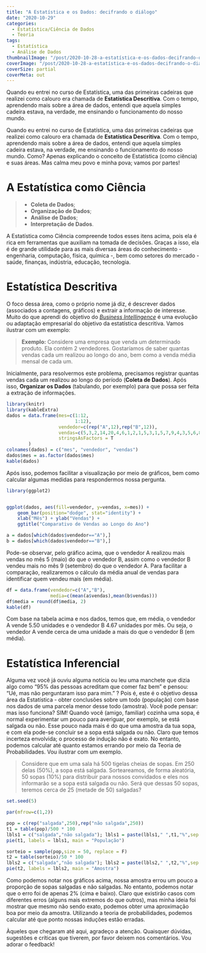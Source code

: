 ```yaml
---
title: "A Estatística e os Dados: decifrando o diálogo"
date: "2020-10-29"
categories:
  - Estatística/Ciência de Dados
  - Teoria
tags:
  - Estatística
  - Análise de Dados
thumbnailImage: "/post/2020-10-28-a-estatística-e-os-dados-decifrando-o-diálogo/img.jpg"
coverImage: "/post/2020-10-28-a-estatística-e-os-dados-decifrando-o-diálogo/img.jpg"
coverSize: partial
coverMeta: out
---
```


Quando eu entrei no curso de Estatística, uma das primeiras cadeiras que realizei como calouro era chamada de **Estatística Descritiva**. Com o tempo, aprendendo mais sobre a área de dados, entendi que aquela simples cadeira estava, na verdade, me ensinando o funcionamento do nosso mundo.

<!--more-->

Quando eu entrei no curso de Estatística, uma das primeiras cadeiras que realizei como calouro era chamada de **Estatística Descritiva**. Com o tempo, aprendendo mais sobre a área de dados, entendi que aquela simples cadeira estava, na verdade, me ensinando o funcionamento do nosso mundo. Como? Apenas explicando o conceito de Estatística (como ciência) e suas áreas. Mas calma meu povo e minha pova; vamos por partes!

# A Estatística como Ciência

>* **Coleta de Dados**; 
>* **Organização de Dados**;
>* **Análise de Dados**;
>* **Interpretação de Dados**.

A Estatística como Ciência compreende todos esses itens acima, pois ela é rica em ferramentas que auxiliam na tomada de decisões. Graças a isso, ela é de grande utilidade para as mais diversas áreas do conhecimento - engenharia, computação, física, química -, bem como setores do mercado - saúde, finanças, indústria, educação, tecnologia.    


# Estatística Descritiva

O foco dessa área, como o próprio nome já diz, é descrever dados (associados a contagens, gráficos) e extrair a informação de interesse. Muito do que aprendi do objetivo do [*Business Intellingence*](https://pt.wikipedia.org/wiki/Intelig%C3%AAncia_empresarial) é uma evolução ou adaptação empresarial do objetivo da estatística descritiva. Vamos ilustrar com um exemplo:

> **Exemplo:** Considere uma empresa que venda um determinado produto. Ela contém 2 vendedores. Gostaríamos de saber quantas vendas cada um realizou ao longo do ano, bem como a venda média mensal de cada um.

Inicialmente, para resolvermos este problema, precisamos registrar quantas vendas cada um realizou ao longo do período (**Coleta de Dados**). Após isso, **Organizar os Dados** (tabulando, por exemplo) para que possa ser feita a extração de informações.

```r
library(knitr)
library(kableExtra)
dados = data.frame(mes=c(1:12,
                         1:12),
                   vendedor=c(rep("A",12),rep("B",12)),
                   vendas=c(5,3,2,14,20,4,6,1,2,1,5,3,1,5,7,9,4,3,5,6,8,5,2,1),
                   stringsAsFactors = T
        )
colnames(dados) = c("mes", "vendedor", "vendas")
dados$mes = as.factor(dados$mes)
kable(dados)
```

Após isso, podemos facilitar a visualização por meio de gráficos, bem como calcular algumas medidas para respondermos nossa pergunta.

```r
library(ggplot2)


ggplot(dados, aes(fill=vendedor, y=vendas, x=mes)) + 
    geom_bar(position="dodge", stat="identity") +
    xlab("Mês") + ylab("Vendas") +
    ggtitle("Comparativo de Vendas ao Longo do Ano")

a = dados[which(dados$vendedor=="A"),]
b = dados[which(dados$vendedor=="B"),]
```

Pode-se observar, pelo gráfico acima, que o vendedor A realizou mais vendas no mês 5 (maio) do que o vendedor B, assim como o vendedor B vendeu mais no mês 9 (setembro) do que o vendedor A. Para facilitar a comparação, realizaremos o cálculo da média anual de vendas para identificar quem vendeu mais (em média).


```r
df = data.frame(vendedor=c("A","B"),
                media=c(mean(a$vendas),mean(b$vendas)))
df$media = round(df$media, 2)
kable(df)
```

Com base na tabela acima e nos dados, temos que, em média, o vendedor A vende 5.50 unidades e o vendedor B 4.67 unidades por mês. Ou seja, o vendedor A vende cerca de uma unidade a mais do que o vendedor B (em média).


# Estatística Inferencial

Alguma vez você já ouviu alguma notícia ou leu uma manchete que dizia algo como "95% das pessoas acreditam que comer faz bem" e pensou: "Ué, mas não perguntaram isso para mim." ? Pois é, este é o objetivo dessa área da Estatística - obter conclusões sobre um todo (população) com base nos dados de uma parcela menor desse todo (amostra). Você pode pensar: mas isso funciona? SIM! Quando você (amigo, familiar) cozinha uma sopa, é normal experimentar um pouco para averiguar, por exemplo, se está salgada ou não. Esse pouco nada mais é do que uma amostra da tua sopa, e com ela pode-se concluir se a sopa está salgada ou não. Claro que temos incerteza envolvida; o processo de indução não é exato. No entanto, podemos calcular até quanto estamos errando por meio da Teoria de Probabilidades. Vou ilustrar com um exemplo.

> Considere que em uma sala há 500 tigelas cheias de sopas. Em 250 delas (50%), a sopa está salgada. Sorteareamos, de forma aleatória, 50 sopas (10%) para distribuir para nossos convidados e eles nos informarão se a sopa está salgada ou não. Será que dessas 50 sopas, teremos cerca de 25 (metade de 50) salgadas?

```r
set.seed(5)

par(mfrow=c(1,2))

pop = c(rep("salgada",250),rep("não salgada",250))
t1 = table(pop)/500 * 100
lbls1 = c("salgada","não salgada"); lbls1 = paste(lbls1," ",t1,"%",sep = "")
pie(t1, labels = lbls1, main = "População")

sorteio = sample(pop,size = 50, replace = F)
t2 = table(sorteio)/50 * 100
lbls2 = c("salgada","não salgada"); lbls2 = paste(lbls2," ",t2,"%",sep = "")
pie(t2, labels = lbls2, main = "Amostra")
```

Como podemos notar nos gráficos acima, nossa amostra errou um pouco a proporção de sopas salgadas e não salgadas. No entanto, podemos notar que o erro foi de apenas 2% (cima e baixo). Claro que existirão casos com diferentes erros (alguns mais extremos do que outros), mas minha ideia foi mostrar que mesmo não sendo exato, podemos obter uma aproximação boa por meio da amostra. Utilizando a teoria de probabilidades, podemos calcular até que ponto nossas induções estão erradas.

Àqueles que chegaram até aqui, agradeço a atenção. Quaisquer dúvidas, sugestões e críticas que tiverem, por favor deixem nos comentários. Vou adorar o feedback!